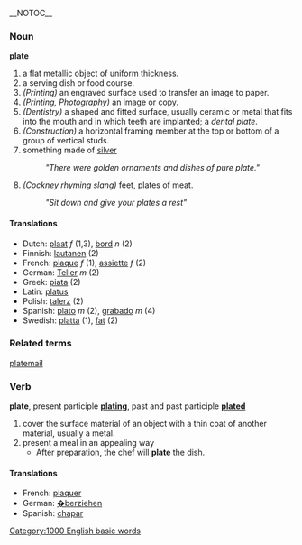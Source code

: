 __NOTOC__
=== Noun  ===
'''plate'''

# a flat metallic object of uniform thickness.
# a serving dish or food course.
# ''(Printing)'' an engraved surface used to transfer an image to paper.
# ''(Printing, Photography)'' an image or copy.
# ''(Dentistry)'' a shaped and fitted surface, usually ceramic or metal that fits into the mouth and in which teeth are implanted; a ''dental plate''.
# ''(Construction)'' a horizontal framing member at the top or bottom of a group of vertical studs.
# something made of [[silver]]
#: ''"There were golden ornaments and dishes of pure plate."''
# ''(Cockney rhyming slang)'' feet, plates of meat.
#: ''"Sit down and give your plates a rest"''

==== Translations ====
*Dutch: [[plaat]] ''f'' (1,3), [[bord]] ''n'' (2)
*Finnish: [[lautanen]] (2)
*French: [[plaque]] ''f'' (1), [[assiette]] ''f'' (2)
*German: [[Teller]] ''m'' (2)
*Greek: [[piata]] (2)
*Latin: [[platus]]
*Polish: [[talerz]] (2)
*Spanish: [[plato]] ''m'' (2), [[grabado]] ''m'' (4)
*Swedish: [[platta]] (1), [[fat]] (2)

===Related terms===
[[platemail]]

=== Verb ===
'''plate''', present participle '''[[plating]]''', past and past participle '''[[plated]]'''

# cover the surface material of an object with a thin coat of another material, usually a metal.
# present a meal in an appealing way
#*After preparation, the chef will '''plate''' the dish.

==== Translations ====
*French: [[plaquer]]
*German: [[:de:�berziehen|�berziehen]]
*Spanish: [[chapar]]
[[Category:1000 English basic words]]
